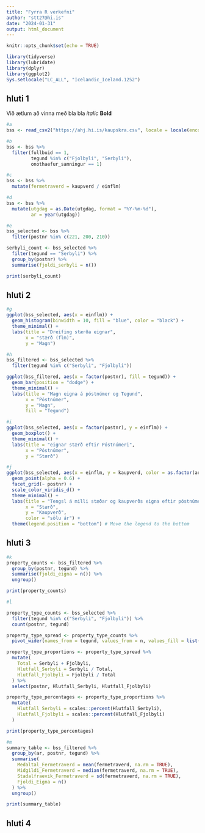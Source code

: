 ```yaml
---
title: "Fyrra R verkefni"
author: "stt27@hi.is"
date: "2024-01-31"
output: html_document
---
```


```r
knitr::opts_chunk$set(echo = TRUE)
```

```r
library(tidyverse)
library(lubridate)
library(dplyr)
library(ggplot2)
Sys.setlocale("LC_ALL", "Icelandic_Iceland.1252")
```

## hluti 1
Við ætlum að vinna með bla bla \n
*italic*
**Bold**

```r
#a
bss <- read_csv2("https://ahj.hi.is/kaupskra.csv", locale = locale(encoding = "ISO8859-1"))

#b
bss <- bss %>%
  filter(fullbuid == 1, 
         tegund %in% c("Fjolbyli", "Serbyli"),
         onothaefur_samningur == 1)

#c
bss <- bss %>%
  mutate(fermetraverd = kaupverd / einflm)

#d
bss <- bss %>%
  mutate(utgdag = as.Date(utgdag, format = "%Y-%m-%d"),
         ar = year(utgdag))

#e
bss_selected <- bss %>%
  filter(postnr %in% c(221, 200, 210))

serbyli_count <- bss_selected %>%
  filter(tegund == "Serbyli") %>%
  group_by(postnr) %>%
  summarise(fjoldi_serbyli = n())

print(serbyli_count)


```
## hluti 2

```r
#g
ggplot(bss_selected, aes(x = einflm)) +
  geom_histogram(binwidth = 10, fill = "blue", color = "black") +
  theme_minimal() +
  labs(title = "Dreifing stærða eignar",
       x = "stærð (flm)",
       y = "Magn")

#h
bss_filtered <- bss_selected %>%
  filter(tegund %in% c("Serbyli", "Fjolbyli"))

ggplot(bss_filtered, aes(x = factor(postnr), fill = tegund)) +
  geom_bar(position = "dodge") +
  theme_minimal() +
  labs(title = "Magn eigna á póstnúmer og Tegund",
       x = "Póstnúmer",
       y = "Magn",
       fill = "Tegund")

#i
ggplot(bss_selected, aes(x = factor(postnr), y = einflm)) +
  geom_boxplot() +
  theme_minimal() +
  labs(title = "eignar stærð eftir Póstnúmeri",
       x = "Póstnúmer",
       y = "Stærð")

#j
ggplot(bss_selected, aes(x = einflm, y = kaupverd, color = as.factor(ar))) +
  geom_point(alpha = 0.6) +
  facet_grid(~ postnr) +
  scale_color_viridis_d() +
  theme_minimal() +
  labs(title = "Tengsl á milli stæðar og kaupverðs eigna eftir póstnúmeri",
       x = "Stærð",
       y = "Kaupverð",
       color = "sölu ár") +
  theme(legend.position = "bottom") # Move the legend to the bottom

```

## hluti 3
```r
#k
property_counts <- bss_filtered %>%
  group_by(postnr, tegund) %>%
  summarise(fjoldi_eigna = n()) %>%
  ungroup()

print(property_counts)

#l

property_type_counts <- bss_selected %>%
  filter(tegund %in% c("Serbyli", "Fjolbyli")) %>%
  count(postnr, tegund)

property_type_spread <- property_type_counts %>%
  pivot_wider(names_from = tegund, values_from = n, values_fill = list(n = 0))

property_type_proportions <- property_type_spread %>%
  mutate(
    Total = Serbyli + Fjolbyli,
    Hlutfall_Serbyli = Serbyli / Total,
    Hlutfall_Fjolbyli = Fjolbyli / Total
  ) %>%
  select(postnr, Hlutfall_Serbyli, Hlutfall_Fjolbyli)

property_type_percentages <- property_type_proportions %>%
  mutate(
    Hlutfall_Serbyli = scales::percent(Hlutfall_Serbyli),
    Hlutfall_Fjolbyli = scales::percent(Hlutfall_Fjolbyli)
  )

print(property_type_percentages)

#m
summary_table <- bss_filtered %>%
  group_by(ar, postnr, tegund) %>%
  summarise(
    Medaltal_Fermetraverd = mean(fermetraverd, na.rm = TRUE),
    Midgildi_Fermetraverd = median(fermetraverd, na.rm = TRUE),
    Stadalfraevik_Fermetraverd = sd(fermetraverd, na.rm = TRUE),
    Fjoldi_Eigna = n()
  ) %>%
  ungroup()

print(summary_table)

```
## hluti 4

```r

```